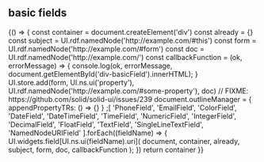 

<Meta title="Forms/fields" />

## basic fields

<Canvas>
  <Story name="basic fields">
    {() => {
      const container = document.createElement('div')
      const already = {}
      const subject = UI.rdf.namedNode('http://example.com/#this')
      const form = UI.rdf.namedNode('http://example.com/#form')
      const doc = UI.rdf.namedNode('http://example.com/')
      const callbackFunction = (ok, errorMessage) => {
        console.log(ok, errorMessage, document.getElementById('div-basicField').innerHTML);
      }
      UI.store.add(form, UI.ns.ui('property'), UI.rdf.namedNode('http://example.com/#some-property'), doc)
      // FIXME: https://github.com/solid/solid-ui/issues/239
      document.outlineManager = {
        appendPropertyTRs: () => {}
      }
      ;[
        'PhoneField',
        'EmailField',
        'ColorField',
        'DateField',
        'DateTimeField',
        'TimeField',
        'NumericField',
        'IntegerField',
        'DecimalField',
        'FloatField',
        'TextField',
        'SingleLineTextField',
        'NamedNodeURIField'
      ].forEach((fieldName) => {
        UI.widgets.field[UI.ns.ui(fieldName).uri](
          document,
          container,
          already,
          subject,
          form,
          doc,
          callbackFunction
        );
      })
      return container
    }}
  </Story>
</Canvas>
